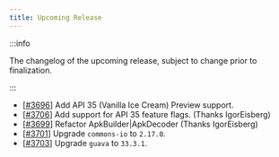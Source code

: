 ```yaml
---
title: Upcoming Release
---
```


:::info

The changelog of the upcoming release, subject to change prior to finalization.

:::

- [[#3696](https://github.com/iBotPeaches/Apktool/pull/3696)] Add API 35 (Vanilla Ice Cream) Preview support.
- [[#3706](https://github.com/iBotPeaches/Apktool/pull/3706)] Add support for API 35 feature flags. (Thanks IgorEisberg)
- [[#3699](https://github.com/iBotPeaches/Apktool/pull/3699)] Refactor ApkBuilder|ApkDecoder (Thanks IgorEisberg)
- [[#3701](https://github.com/iBotPeaches/Apktool/pull/3701)] Upgrade `commons-io` to `2.17.0`.
- [[#3703](https://github.com/iBotPeaches/Apktool/pull/3703)] Upgrade `guava` to `33.3.1`.
